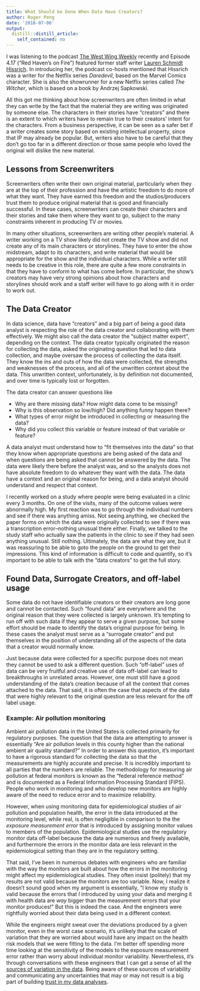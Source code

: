 ```yaml
---
title: What Should be Done When Data Have Creators?
author: Roger Peng
date: '2018-07-06'
output:
  distill::distill_article:
    self_contained: no
---
```



I was listening to the podcast [The West Wing Weekly](http://thewestwingweekly.com) recently and Episode 4.17 (“Red Haven’s on Fire”) featured former staff writer [Lauren Schmidt Hissrich](https://www.imdb.com/name/nm1274355/). In introducing her, the podcast co-hosts mentioned that Hissrich was a writer for the Netflix series *Daredevil*, based on the Marvel Comics character. She is also the showrunner for a new Netflix series called *The Witcher*, which is based on a book by Andrzej Sapkowski.  

All this got me thinking about how screenwriters are often limited in what they can write by the fact that the material they are writing was originated by someone else. The characters in their stories have “creators” and there is an extent to which writers have to remain true to their creators’ intent for the characters. From a business perspective, it can be seen as a safer bet if a writer creates some story based on existing intellectual property, since that IP may already be popular. But, writers also have to be careful that they don’t go too far in a different direction or those same people who loved the original will dislike the new material.

## Lessons from Screenwriters

Screenwriters often write their own original material, particularly when they are at the top of their profession and have the artistic freedom to do more of what they want. They have earned this freedom and the studios/producers trust them to produce original material that is good and financially successful. In these cases, screenwriters can create their characters and their stories and take them where they want to go, subject to the many constraints inherent in producing TV or movies.

In many other situations, screenwriters are writing other people’s material. A writer working on a TV show likely did not create the TV show and did not create any of its main characters or storylines. They have to enter the show midstream, adapt to its characters, and write material that would be appropriate for the show and the individual characters. While a writer still needs to be creative in this role, there are quite a few more constraints in that they have to conform to what has come before. In particular, the show’s creators may have very strong opinions about how characters and storylines should work and a staff writer will have to go along with it in order to work out.

## The Data Creator

In data science, data have “creators” and a big part of being a good data analyst is respecting the role of the data creator and collaborating with them effectively. We might also call the data creator the “subject matter expert”, depending on the context. The data creator typically originated the reason for collecting the data, asked the originating question that led to data collection, and maybe oversaw the process of collecting the data itself. They know the ins and outs of how the data were collected, the strengths and weaknesses of the process, and all of the unwritten context about the data. This unwritten context, unfortunately, is by definition not documented, and over time is typically lost or forgotten. 

The data creator can answer questions like

* Why are there missing data? How might data come to be missing?
* Why is this observation so low/high? Did anything funny happen there?
* What types of error might be introduced in collecting or measuring the data?
* Why did you collect this variable or feature instead of that variable or feature?

A data analyst must understand how to “fit themselves into the data” so that they know when appropriate questions are being asked of the data and when questions are being asked that cannot be answered by the data. The data were likely there before the analyst was, and so the analysts does not have absolute freedom to do whatever they want with the data. The data have a context and an original reason for being, and a data analyst should understand and respect that context.

I recently worked on a study where people were being evaluated in a clinic every 3 months. On one of the visits, many of the outcome values were abnormally high. My first reaction was to go through the individual numbers and see if there was anything amiss. Not seeing anything, we checked the paper forms on which the data were originally collected to see if there was a transcription error--nothing unusual there either. Finally, we talked to the study staff who actually saw the patients in the clinic to see if they had seen anything unusual. Still nothing. Ultimately, the data are what they are, but it was reassuring to be able to goto the people on the ground to get their impressions. This kind of information is difficult to code and quantify, so it’s important to be able to talk with the “data creators” to get the full story. 

## Found Data, Surrogate Creators, and off-label usage

Some data do not have identifiable creators or their creators are long gone and cannot be contacted. Such “found data” are everywhere and the original reason that they were collected is largely unknown. It’s tempting to run off with such data if they appear to serve a given purpose, but some effort should be made to identify the data’s original purpose for being. In these cases the analyst must serve as a “surrogate creator” and put themselves in the position of understanding all of the aspects of the data that a creator would normally know.


Just because data were collected for a specific purpose does not mean they cannot be used to ask a different question. Such “off-label” uses of data can be very fruitful and creative use of data off-label can lead to breakthroughs in unrelated areas. However, one must still have a good understanding of the data’s creation because of all the context that comes attached to the data. That said, it is often the case that aspects of the data that were highly relevant to the original question are less relevant for the off label usage. 

### Example: Air pollution monitoring

Ambient air pollution data in the United States is collected primarily for regulatory purposes. The question that the data are attempting to answer is essentially “Are air pollution levels in this county higher than the national ambient air quality standard?” In order to answer this question, it’s important to have a rigorous standard for collecting the data so that the measurements are highly accurate and precise. It is incredibly important to all parties that the numbers are reliable. The methodology for measuring air pollution at federal monitors is known as the “federal reference method” and is documented as a Federal Information Processing Standard (FIPS). People who work in monitoring and who develop new monitors are highly aware of the need to reduce error and to maximize reliability.

However, when using monitoring data for epidemiological studies of air pollution and population health, the error in the data introduced at the monitoring level, while real, is often negligible in comparison to the the *exposure measurement error* that is introduced by assigning monitor values to members of the population. Epidemiological studies use the regulatory monitor data off-label because the data are numerous and freely available, and furthermore the errors in the monitor data are less relevant in the epidemiological setting than they are in the regulatory setting.

That said, I’ve been in numerous debates with engineers who are familiar with the way the monitors are built about how the errors in the monitoring might affect my epidemiological studies. They often insist (politely) that my results are not valid because the monitors are too variable. Now, I realize it doesn’t sound good when my argument is essentially, “I know my study is valid because the errors that *I* introduced by using your data and merging it with health data are *way* bigger than the measurement errors that your monitor produces!” But this is indeed the case. And the engineers were rightfully worried about their data being used in a different context.

While the engineers might sweat over the deviations produced by a given monitor, even in the worst case scenario, it’s unlikely that the scale of variation that they are worried about would have any impact on the health risk models that we were fitting to the data. I’m better off spending more time looking at the sensitivity of the models to the exposure measurement error rather than worry about individual monitor variability. Nevertheless, it’s through conversations with these engineers that I can get a sense of all the [sources of variation in the data](). Being aware of these sources of variability and communicating any uncertainties that may or may not result is a big part of building [trust in my data analyses](https://simplystatistics.org/2018/06/04/trustworthy-data-analysis/).
